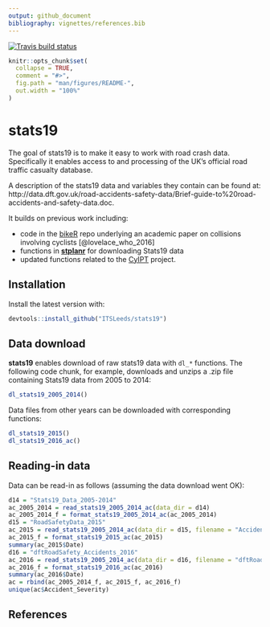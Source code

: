 ```yaml
---
output: github_document
bibliography: vignettes/references.bib
---
```


[![Travis build status](https://travis-ci.org/ITSLeeds/stats19.svg?branch=master)](https://travis-ci.org/ITSLeeds/stats19)

<!-- README.md is generated from README.Rmd. Please edit that file -->

```r
knitr::opts_chunk$set(
  collapse = TRUE,
  comment = "#>",
  fig.path = "man/figures/README-",
  out.width = "100%"
)
```

# stats19

The goal of stats19 is to make it easy to work with road crash data.
Specifically it enables access to and processing of the UK's official road traffic casualty database.

A description of the stats19 data and variables they contain can be found at: http://data.dft.gov.uk/road-accidents-safety-data/Brief-guide-to%20road-accidents-and-safety-data.doc.

It builds on previous work including:

- code in the [bikeR](https://github.com/Robinlovelace/bikeR) repo underlying an academic paper on collisions involving cyclists [@lovelace_who_2016]
- functions in [**stplanr**](https://github.com/ropensci/stplanr/blob/master/R/load-stats19.R) for downloading Stats19 data
- updated functions related to the [CyIPT](https://github.com/cyipt/stats19) project.

## Installation

Install the latest version with:

```r
devtools::install_github("ITSLeeds/stats19")
```


<!-- You can install the released version of stats19 from [CRAN](https://CRAN.R-project.org) with: -->

<!-- ``` r -->
<!-- install.packages("stats19") -->
<!-- ``` -->

## Data download

**stats19** enables download of raw stats19 data with `dl_*` functions.
The following code chunk, for example, downloads and unzips a .zip file containing Stats19 data from 2005 to 2014:

```r
dl_stats19_2005_2014()
```

Data files from other years can be downloaded with corresponding functions:

```r
dl_stats19_2015()
dl_stats19_2016_ac()

```

## Reading-in data

Data can be read-in as follows (assuming the data download went OK):

```r
d14 = "Stats19_Data_2005-2014"
ac_2005_2014 = read_stats19_2005_2014_ac(data_dir = d14)
ac_2005_2014_f = format_stats19_2005_2014_ac(ac_2005_2014)
d15 = "RoadSafetyData_2015"
ac_2015 = read_stats19_2005_2014_ac(data_dir = d15, filename = "Accidents_2015.csv")
ac_2015_f = format_stats19_2015_ac(ac_2015)
summary(ac_2015$Date)
d16 = "dftRoadSafety_Accidents_2016"
ac_2016 = read_stats19_2005_2014_ac(data_dir = d16, filename = "dftRoadSafety_Accidents_2016.csv")
ac_2016_f = format_stats19_2016_ac(ac_2016)
summary(ac_2016$Date)
ac = rbind(ac_2005_2014_f, ac_2015_f, ac_2016_f)
unique(ac$Accident_Severity)
```

## References
